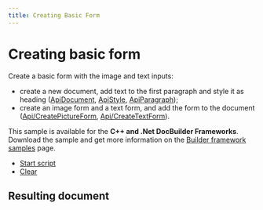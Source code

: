 ```yaml
---
title: Creating Basic Form
---
```

# [](/docbuilder/buildersamples/)Creating basic form

Create a basic form with the image and text inputs:

* create a new document, add text to the first paragraph and style it as heading ([ApiDocument](/docbuilder/textdocumentapi/apidocument), [ApiStyle](/docbuilder/textdocumentapi/apistyle), [ApiParagraph](/docbuilder/textdocumentapi/apiparagraph));
* create an image form and a text form, and add the form to the document ([Api/CreatePictureForm](/docbuilder/formapi/api/createpictureform), [Api/CreateTextForm](/docbuilder/formapi/api/createtextform)).

This sample is available for the **C++ and .Net DocBuilder Frameworks**.\
Download the sample and get more information on the [Builder framework samples](/docbuilder/builderframeworksamples) page.

* [Start script]()
* [Clear]()

## Resulting document
